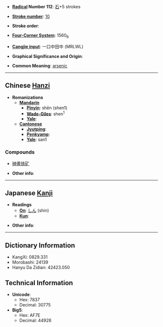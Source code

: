 * '''[[Wiktionary:Chinese radical index| Radical]] Number 112''': [[Wiktionary:Chinese radical index 石|石]]+5 strokes

* '''[[Wiktionary:Chinese total strokes index|Stroke number]]''': [[Wiktionary:Chinese total strokes index 10|10]]

* '''Stroke order''': 

* '''[[Wiktionary:Chinese four corner index|Four-Corner System]]''': 1560<sub>6</sub>

* '''[[Wiktionary:Chinese Cangjie index|Cangjie input]]''': 一口中田中 (MRLWL)

* '''Graphical Significance and Origin''': 

* '''Common Meaning''': [[arsenic]]

----

== Chinese [[Hanzi]] ==

* '''Romanizations'''
** '''[[Mandarin]]'''
*** '''[[Pinyin]]''': shēn (shen1)
*** '''[[Wade-Giles]]''': shen<sup>1</sup>
*** '''[[Yale]]''': 
** '''[[Cantonese]]'''
*** '''[[Jyutping]]''':
*** '''[[Penkyamp]]''': 
*** '''[[Yale]]''': san1

===Compounds===
*[[砷黄铁矿]]

* '''Other info''': 

----

== Japanese [[Kanji]] ==

* '''Readings'''
** '''[[On]]''': [[しん]] (shin)
** '''[[Kun]]''': 

* '''Other info''':  

----

== Dictionary Information ==

* KangXi: 0829.331
* Morobashi: 24139
* Hanyu Da Zidian: 42423.050

== Technical Information ==

* '''Unicode''':
** Hex: 7837
** Decimal: 30775
* '''Big5''':
** Hex: AF7E
** Decimal: 44926